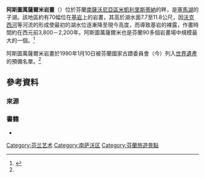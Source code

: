 {{NoteTA
|G1=Unit
}}
{{Infobox ancient site
| name           = 阿斯圖萬薩爾米岩畫
| native_name    = Astuvansalmen kalliomaalaukset
| native_name_lang = fi
| alternate_name = <!-- displays as "Alternative name" -->
| image          = Astuvansalmi hirvia.jpg
| image_size     = 
| alt            = 
| caption        = 繪有[[麋鹿|麋鹿]]、人類和船隻的岩石
| map            = 
| map_type       = Finland
| map_alt        = 
| map_caption    = 
| map_size       = 
| coordinates    = {{coord|61|26|30|N|027|32|30|E|type:landmark_region:FI-04|display=title,inline}}
| location       = {{FIN}}[[南薩沃尼亞區|南薩沃尼亞區]][[米凱利|米凱利]][[里斯蒂納|里斯蒂納]]
| type           = [[石洞壁畫|石洞壁畫]]
| excavations    = 1968年
| built          = 前3,800－2,200年
| archaeologists = 佩卡·薩爾瓦斯（Pekka Sarvas）
| condition      = [[芬蘭世界遺產列表|世界遺產]]預備名單
| epochs         = [[新石器時代|新石器時代]]
| notes          = 
}}
'''阿斯圖萬薩爾米岩畫'''（{{lang-fi|Astuvansalmen kalliomaalaukset}}）位於芬蘭[[南薩沃尼亞區|南薩沃尼亞區]][[米凱利|米凱利]][[里斯蒂納|里斯蒂納]]的{{tsl|en|Yövesi|約韋西湖}}畔，是[[塞馬湖|塞馬湖]]的子湖。該地區約有70幅位在[[基岩|基岩]]上的岩畫，其高於湖水面7.7至11.8公尺，因[[沃克西河|沃克西河]]等河流的形成使最初的湖水位逐漸降至現今高度，而導致基岩的裸露，作畫時間約在西元前3,800－2,200年。阿斯圖萬薩爾米也是芬蘭90多個岩畫場中規模最大的一個。<ref name="unesco">{{cite web |url=https://whc.unesco.org/en/tentativelists/220/ |title=The Rock paintings of Astuvansalmi at Ristiina |publisher=UNESCO World Heritage Centre |accessdate=2019-11-24 |archive-url=https://web.archive.org/web/20190913160724/http://whc.unesco.org/en/tentativelists/220/ |archive-date=2019-09-13 |dead-url=no |language=en }}</ref>

阿斯圖萬薩爾米岩畫於1990年1月10日被芬蘭國家古蹟委員會（今{{tsl|en|Finnish Heritage Agency|芬蘭遺產局}}）列入[[芬蘭世界遺產列表|世界遺產]]的預備名單。<ref name="unesco" />

== 參考資料 ==
=== 來源 ===
{{reflist|30em}}

=== 書籍 ===
*{{Cite book|title=Ristiinan historia 1|last=Hannele|first=Wirilander|publisher=Ristiinan kunta|year=1989|isbn=9789519512402|location=[[皮耶克賽邁基|Pieksämäki]]|pages=18–20、23、31–34|language=fi}}

{{commons category|Astuvansalmi rock paintings}}

[[Category:芬兰艺术|Category:芬兰艺术]]
[[Category:南萨沃区|Category:南萨沃区]]
[[Category:芬蘭旅遊景點|Category:芬蘭旅遊景點]]